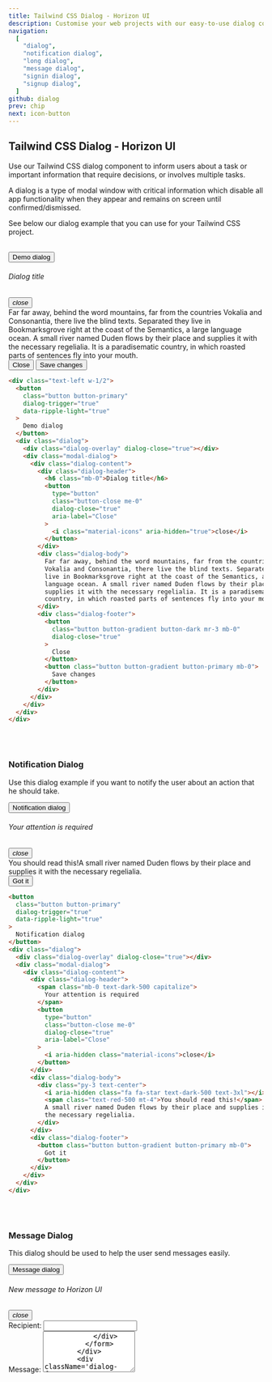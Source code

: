 ```yaml
---
title: Tailwind CSS Dialog - Horizon UI
description: Customise your web projects with our easy-to-use dialog component for Tailwind CSS using Material Design guidelines.
navigation:
  [
    "dialog",
    "notification dialog",
    "long dialog",
    "message dialog",
    "signin dialog",
    "signup dialog",
  ]
github: dialog
prev: chip
next: icon-button
---
```


## Tailwind CSS Dialog - Horizon UI

Use our Tailwind CSS dialog component to inform users about a task or important information that require decisions, or involves multiple tasks.

A dialog is a type of modal window with critical information which disable all app functionality when they appear and remains on screen until confirmed/dismissed.

See below our dialog example that you can use for your Tailwind CSS project.

<br />
<ComponentCard id='dialog'>
  <button
    className='button button-primary mx-auto flex'
    dialog-trigger='true'
    data-ripple-light='true'>
    <span>Demo dialog</span>
  </button>
  <div className='dialog'>
    <div className='dialog-overlay' dialog-close='true'></div>
    <div className='modal-dialog'>
      <div className='dialog-content'>
        <div className='dialog-header'>
          <h6 className='mb-0'>Dialog title</h6>
          <button
            type='button'
            className='button-close me-0'
            dialog-close='true'
            aria-label='Close'>
            <i className='material-icons' aria-hidden='true'>
              close
            </i>
          </button>
        </div>
        <div className='dialog-body'>
          Far far away, behind the word mountains, far from the countries
          Vokalia and Consonantia, there live the blind texts. Separated they
          live in Bookmarksgrove right at the coast of the Semantics, a large
          language ocean. A small river named Duden flows by their place and
          supplies it with the necessary regelialia. It is a paradisematic
          country, in which roasted parts of sentences fly into your mouth.
        </div>
        <div className='dialog-footer'>
          <button
            className='button button-gradient button-dark mr-3 mb-0'
            dialog-close='true'>
            <span>Close</span>
          </button>
          <button className='button button-gradient button-primary mb-0'>
            <span>Save changes</span>
          </button>
        </div>
      </div>
    </div>
  </div>
</ComponentDemo>

```html showLineNumbers
<div class="text-left w-1/2">
  <button
    class="button button-primary"
    dialog-trigger="true"
    data-ripple-light="true"
  >
    Demo dialog
  </button>
  <div class="dialog">
    <div class="dialog-overlay" dialog-close="true"></div>
    <div class="modal-dialog">
      <div class="dialog-content">
        <div class="dialog-header">
          <h6 class="mb-0">Dialog title</h6>
          <button
            type="button"
            class="button-close me-0"
            dialog-close="true"
            aria-label="Close"
          >
            <i class="material-icons" aria-hidden="true">close</i>
          </button>
        </div>
        <div class="dialog-body">
          Far far away, behind the word mountains, far from the countries
          Vokalia and Consonantia, there live the blind texts. Separated they
          live in Bookmarksgrove right at the coast of the Semantics, a large
          language ocean. A small river named Duden flows by their place and
          supplies it with the necessary regelialia. It is a paradisematic
          country, in which roasted parts of sentences fly into your mouth.
        </div>
        <div class="dialog-footer">
          <button
            class="button button-gradient button-dark mr-3 mb-0"
            dialog-close="true"
          >
            Close
          </button>
          <button class="button button-gradient button-primary mb-0">
            Save changes
          </button>
        </div>
      </div>
    </div>
  </div>
</div>
```

<br />
<br />

### Notification Dialog

Use this dialog example if you want to notify the user about an action that he should take.

<ComponentCard id='notification dialog'>
  <button
    className='button button-primary'
    dialog-trigger='true'
    data-ripple-light='true'>
    <span>Notification dialog</span>
  </button>
  <div className='dialog'>
    <div className='dialog-overlay' dialog-close='true'></div>
    <div className='modal-dialog'>
      <div className='dialog-content'>
        <div className='dialog-header'>
          <h6 className='mb-0 text-dark-500 capitalize'>
            Your attention is required
          </h6>
          <button
            type='button'
            className='button-close me-0'
            dialog-close='true'
            aria-label='Close'>
            <i aria-hidden className='material-icons'>
              close
            </i>
          </button>
        </div>
        <div className='dialog-body'>
          <div className='py-3 text-center'>
            <i aria-hidden className='fa fa-star text-dark-500 text-3xl'></i>
            <span className='text-red-500 mt-4'>You should read this!</span>A
            small river named Duden flows by their place and supplies it with
            the necessary regelialia.
          </div>
        </div>
        <div className='dialog-footer'>
          <button className='button button-gradient button-primary mb-0'>
            <span>Got it</span>
          </button>
        </div>
      </div>
    </div>
  </div>
</ComponentDemo>

```html showLineNumbers
<button
  class="button button-primary"
  dialog-trigger="true"
  data-ripple-light="true"
>
  Notification dialog
</button>
<div class="dialog">
  <div class="dialog-overlay" dialog-close="true"></div>
  <div class="modal-dialog">
    <div class="dialog-content">
      <div class="dialog-header">
        <span class="mb-0 text-dark-500 capitalize">
          Your attention is required
        </span>
        <button
          type="button"
          class="button-close me-0"
          dialog-close="true"
          aria-label="Close"
        >
          <i aria-hidden class="material-icons">close</i>
        </button>
      </div>
      <div class="dialog-body">
        <div class="py-3 text-center">
          <i aria-hidden class="fa fa-star text-dark-500 text-3xl"></i>
          <span class="text-red-500 mt-4">You should read this!</span>
          A small river named Duden flows by their place and supplies it with
          the necessary regelialia.
        </div>
      </div>
      <div class="dialog-footer">
        <button class="button button-gradient button-primary mb-0">
          Got it
        </button>
      </div>
    </div>
  </div>
</div>
```

<br />
<br />

### Message Dialog

This dialog should be used to help the user send messages easily.

<ComponentCard id='message dialog'>
  <button
    className='button button-primary'
    dialog-trigger='true'
    data-ripple-light='true'>
    <span>Message dialog</span>
  </button>
  <div className='dialog'>
    <div className='dialog-overlay' dialog-close='true'></div>
    <div className='modal-dialog'>
      <div className='dialog-content'>
        <div className='dialog-header'>
          <h6 className='mb-0 text-dark-500'>New message to Horizon UI</h6>
          <button
            type='button'
            className='button-close me-0'
            dialog-close='true'
            aria-label='Close'>
            <i aria-hidden className='material-icons'>
              close
            </i>
          </button>
        </div>
        <div className='dialog-body'>
          <form action='role'>
            <div className='input-group input-group-static my-3'>
              <label>Recipient:</label>
              <input type='email' className='form-control' />
            </div>
            <div className='input-group input-group-static my-3'>
              <label>Message:</label>
              <textarea type='email' className='form-control' rows='5' />
            </div>
          </form>
        </div>
        <div className='dialog-footer'>
          <button className='button button-gradient button-primary mb-0'>
            <span>Send</span>
          </button>
        </div>
      </div>
    </div>
  </div>
</ComponentDemo>

```html showLineNumbers
<button
  class="button button-primary"
  dialog-trigger="true"
  data-ripple-light="true"
>
  Message dialog
</button>
<div class="dialog">
  <div class="dialog-overlay" dialog-close="true"></div>
  <div class="modal-dialog">
    <div class="dialog-content">
      <div class="dialog-header">
        <h6 class="mb-0 text-dark-500">New message to Horizon UI</h6>
        <button
          type="button"
          class="button-close me-0"
          dialog-close="true"
          aria-label="Close"
        >
          <i aria-hidden class="material-icons">close</i>
        </button>
      </div>
      <div class="dialog-body">
        <form action="role">
          <div class="input-group input-group-static my-3">
            <label>Recipient:</label>
            <input type="email" class="form-control" />
          </div>
          <div class="input-group input-group-static my-3">
            <label>Message:</label>
            <textarea type="email" class="form-control" rows="5" />
          </div>
        </form>
      </div>
      <div class="dialog-footer">
        <button class="button button-gradient button-primary mb-0">Send</button>
      </div>
    </div>
  </div>
</div>
```

<br />
<br />

### Long Dialog

Use this dialog example to notify the user with longer informational messages.

<ComponentCard id='long dialog'>
  <button
    className='button button-primary'
    dialog-trigger='true'
    data-ripple-light='true'>
    <span>Long dialog</span>
  </button>
  <div className='dialog'>
    <div className='dialog-overlay' dialog-close='true'></div>
    <div className='modal-dialog'>
      <div className='dialog-content'>
        <div className='dialog-header'>
          <h5 className='mb-0 text-dark-500 capitalize'>Modal title</h5>
          <button
            type='button'
            className='button-close me-0'
            dialog-close='true'
            aria-label='Close'>
            <i aria-hidden className='material-icons'>
              close
            </i>
          </button>
        </div>
        <div className='dialog-body'>
          I always felt like I could do anything. That’s the main thing people
          are controlled by! Thoughts- their perception of themselves! They're
          slowed down by their perception of themselves. If you're taught you
          can’t do anything, you won’t do anything. I was taught I could do
          everything.
          <br />
          <br />
          As we live, our hearts turn colder. Cause pain is what we go through as
          we become older. We get insulted by others, lose trust for those others.
          We get back stabbed by friends. It becomes harder for us to give others
          a hand. We get our heart broken by people we love, even that we give them
          all we have. Then we lose family over time. What else could rust the heart
          more over time? Blackgold.
          <br />
          <br />
          We’re not always in the position that we want to be at. We’re
          constantly growing. We’re constantly making mistakes. We’re constantly
          trying to express ourselves and actualize our dreams. If you have the
          opportunity to play this game of life you need to appreciate every
          moment. A lot of people don’t appreciate the moment until it’s passed.
          <br />
          <br />
          There’s nothing I really wanted to do in life that I wasn’t able to get
          good at. That’s my skill. I’m not really specifically talented at anything
          except for the ability to learn. That’s what I do. That’s what I’m here
          for. Don’t be afraid to be wrong because you can’t learn anything from
          a compliment.
          <br />
          <br />
          It really matters and then like it really doesn’t matter. What matters
          is the people who are sparked by it. And the people who are like
          offended by it, it doesn’t matter. Because it's about motivating the
          doers. Because I’m here to follow my dreams and inspire other people
          to follow their dreams, too.
          <br />
          <br />
          The time is now for it to be okay to be great. People in this world shun
          people for being great. For being a bright color. For standing out. But
          the time is now to be okay to be the greatest you. Would you believe in
          what you believe in, if you were the only one who believed it?
        </div>
        <div className='dialog-footer'>
          <button
            className='button button-gradient button-dark mr-3 mb-0'
            dialog-close='true'>
            <span>Close</span>
          </button>
          <button className='button button-gradient button-primary mb-0'>
            <span>Save changes</span>
          </button>
        </div>
      </div>
    </div>
  </div>
</ComponentDemo>

```html showLineNumbers
<button
  class="button button-primary"
  dialog-trigger="true"
  data-ripple-light="true"
>
  Long dialog
</button>
<div class="dialog">
  <div class="dialog-overlay" dialog-close="true"></div>
  <div class="modal-dialog">
    <div class="dialog-content">
      <div class="dialog-header">
        <h5 class="mb-0 text-dark-500 capitalize">Modal title</h5>
        <button
          type="button"
          class="button-close me-0"
          dialog-close="true"
          aria-label="Close"
        >
          <i aria-hidden class="material-icons">close</i>
        </button>
      </div>
      <div class="dialog-body">
        I always felt like I could do anything. That’s the main thing people are
        controlled by! Thoughts- their perception of themselves! They're slowed
        down by their perception of themselves. If you're taught you can’t do
        anything, you won’t do anything. I was taught I could do everything.
        <br /><br />
        As we live, our hearts turn colder. Cause pain is what we go through as
        we become older. We get insulted by others, lose trust for those others.
        We get back stabbed by friends. It becomes harder for us to give others
        a hand. We get our heart broken by people we love, even that we give
        them all we have. Then we lose family over time. What else could rust
        the heart more over time? Blackgold.
        <br /><br />
        We’re not always in the position that we want to be at. We’re constantly
        growing. We’re constantly making mistakes. We’re constantly trying to
        express ourselves and actualize our dreams. If you have the opportunity
        to play this game of life you need to appreciate every moment. A lot of
        people don’t appreciate the moment until it’s passed.
        <br /><br />
        There’s nothing I really wanted to do in life that I wasn’t able to get
        good at. That’s my skill. I’m not really specifically talented at
        anything except for the ability to learn. That’s what I do. That’s what
        I’m here for. Don’t be afraid to be wrong because you can’t learn
        anything from a compliment.
        <br /><br />
        It really matters and then like it really doesn’t matter. What matters
        is the people who are sparked by it. And the people who are like
        offended by it, it doesn’t matter. Because it's about motivating the
        doers. Because I’m here to follow my dreams and inspire other people to
        follow their dreams, too.
        <br /><br />
        The time is now for it to be okay to be great. People in this world shun
        people for being great. For being a bright color. For standing out. But
        the time is now to be okay to be the greatest you. Would you believe in
        what you believe in, if you were the only one who believed it?
      </div>
      <div class="dialog-footer">
        <button
          class="button button-gradient button-dark mr-3 mb-0"
          dialog-close="true"
        >
          Close
        </button>
        <button class="button button-gradient button-primary mb-0">
          Save changes
        </button>
      </div>
    </div>
  </div>
</div>
```

<br />
<br />

### Sign In Dialog

Use this example to help users Sign in easily

<ComponentCard id='signin dialog'>
  <button
    className='button button-primary'
    dialog-trigger='true'
    data-ripple-light='true'>
    <span>Sign In dialog</span>
  </button>
  <div className='dialog'>
    <div className='dialog-overlay' dialog-close='true'></div>
    <div className='modal-dialog'>
      <div className='dialog-content mx-12'>
        <div className='card'>
          <div className='card-header mx-4 -mt-6'>
            <div className='bg-primary-500 shadow-lg rounded-lg py-3 pe-1'>
              <h4 className='text-white font-bold text-center mt-2 mb-0'>
                Sign in
              </h4>
              <div className='flex mt-4'>
                <a className='button button-text ml-auto' href='#'>
                  <i
                    aria-hidden
                    className='fab fa-facebook-f text-white text-lg'></i>
                </a>
                <a className='button button-text' href='#'>
                  <i
                    aria-hidden
                    className='fab fa-github text-white text-lg'></i>
                </a>
                <a className='button button-text mr-auto' href='#'>
                  <i
                    aria-hidden
                    className='fab fa-google text-white text-lg'></i>
                </a>
              </div>
            </div>
          </div>
          <div className='card-body'>
            <form action='role'>
              <div className='input-group input-group-outline my-3'>
                <label className='form-label'>Email</label>
                <input type='email' className='form-control' />
              </div>
              <div className='input-group input-group-outline my-3'>
                <label className='form-label'>Password</label>
                <input type='password' className='form-control' />
              </div>
            </form>
            <div className='form-check form-switch flex items-center my-7 ml-1'>
              <input
                className='opacity-0 cursor-pointer absolute z-10 w-8 h-5'
                data-attribute='toggle'
                id='remember'
              />
              <div className='form-check-input'></div>
              <label className='form-check-label mb-0 ml-2 cursor-pointer'>
                Remember me
              </label>
            </div>
            <button className='button button-primary w-full'>
              <span>Sign In</span>
            </button>
            <a href='#'>
              <span className='text-center mt-5 mb-0 text-sm'>
                Don&apos;t have an account?
              </span>
            </a>
          </div>
        </div>
      </div>
    </div>
  </div>
</ComponentDemo>

```html showLineNumbers
<button
  className="button button-primary"
  dialog-trigger="true"
  data-ripple-light="true"
>
  Sign In dialog
</button>
<div className="dialog">
  <div className="dialog-overlay" dialog-close="true"></div>
  <div className="modal-dialog">
    <div className="dialog-content mx-12">
      <div className="card">
        <div className="card-header mx-4 -mt-6">
          <div className="bg-primary-500 shadow-lg rounded-lg py-3 pe-1">
            <h4 className="text-white font-bold text-center mt-2 mb-0">
              Sign in
            </h4>
            <div className="flex mt-4">
              <a className="button button-text ml-auto" href="#">
                <i
                  aria-hidden
                  className="fab fa-facebook-f text-white text-lg"
                ></i>
              </a>
              <a className="button button-text" href="#">
                <i aria-hidden className="fab fa-github text-white text-lg"></i>
              </a>
              <a className="button button-text mr-auto" href="#">
                <i aria-hidden className="fab fa-google text-white text-lg"></i>
              </a>
            </div>
          </div>
        </div>
        <div className="card-body">
          <form action="role">
            <div className="input-group input-group-outline my-3">
              <label className="form-label">Email</label>
              <input type="email" className="form-control" />
            </div>
            <div className="input-group input-group-outline my-3">
              <label className="form-label">Password</label>
              <input type="password" className="form-control" />
            </div>
          </form>
          <div className="form-check form-switch flex items-center my-7 ml-1">
            <input
              className="opacity-0 cursor-pointer absolute z-10 w-8 h-5"
              data-attribute="toggle"
              id="remember"
            />
            <div className="form-check-input"></div>
            <label className="form-check-label mb-0 ml-2 cursor-pointer"
              >Remember me</label
            >
          </div>
          <button className="button button-primary w-full">Sign In</button>
          <a href="#">
            <span className="text-center mt-5 mb-0 text-sm">
              Don&apos;t have an account?
            </span>
          </a>
        </div>
      </div>
    </div>
  </div>
</div>
```

<br />
<br />

### Sign Up Dialog

Use this example to help users Signup in easily

<ComponentCard id='signup dialog'>
  <button
    className='button button-primary'
    dialog-trigger='true'
    data-ripple-light='true'>
    <span>Sign Up dialog</span>
  </button>
  <div className='dialog'>
    <div className='dialog-overlay' dialog-close='true'></div>
    <div className='modal-dialog'>
      <div className='dialog-content mx-12'>
        <div className='card'>
          <div className='card-header mx-4 -mt-6'>
            <div className='bg-primary-500 shadow-lg rounded-lg py-3 pe-1'>
              <h4 className='text-white font-bold text-center mt-2 mb-0'>
                Sign up
              </h4>
              <div className='flex mt-4'>
                <a className='button button-text ml-auto' href='#'>
                  <i
                    aria-hidden
                    className='fab fa-facebook-f text-white text-lg'></i>
                </a>
                <a className='button button-text' href='#'>
                  <i
                    aria-hidden
                    className='fab fa-github text-white text-lg'></i>
                </a>
                <a className='button button-text mr-auto' href='#'>
                  <i
                    aria-hidden
                    className='fab fa-google text-white text-lg'></i>
                </a>
              </div>
            </div>
          </div>
          <div className='card-body'>
            <form action='role'>
              <div className='input-group input-group-dynamic my-5'>
                <label className='form-label'>Username</label>
                <input type='text' className='form-control' />
              </div>
              <div className='input-group input-group-dynamic my-5'>
                <label className='form-label'>Email</label>
                <input type='email' className='form-control' />
              </div>
              <div className='input-group input-group-dynamic my-5'>
                <label className='form-label'>Password</label>
                <input type='password' className='form-control' />
              </div>
            </form>
            <button className='button button-primary flex mx-auto'>
              <span>Sign Up</span>
            </button>
            <a href='#'>
              <span className='text-center mt-5 mb-0 text-sm'>
                Already have an account?
              </span>
            </a>
          </div>
        </div>
      </div>
    </div>
  </div>
</ComponentDemo>

```html showLineNumbers
<button
  className="button button-primary"
  dialog-trigger="true"
  data-ripple-light="true"
>
  Sign Up dialog
</button>
<div className="dialog">
  <div className="dialog-overlay" dialog-close="true"></div>
  <div className="modal-dialog">
    <div className="dialog-content mx-12">
      <div className="card">
        <div className="card-header mx-4 -mt-6">
          <div className="bg-primary-500 shadow-lg rounded-lg py-3 pe-1">
            <h4 className="text-white font-bold text-center mt-2 mb-0">
              Sign up
            </h4>
            <div className="flex mt-4">
              <a className="button button-text ml-auto" href="#">
                <i
                  aria-hidden
                  className="fab fa-facebook-f text-white text-lg"
                ></i>
              </a>
              <a className="button button-text" href="#">
                <i aria-hidden className="fab fa-github text-white text-lg"></i>
              </a>
              <a className="button button-text mr-auto" href="#">
                <i aria-hidden className="fab fa-google text-white text-lg"></i>
              </a>
            </div>
          </div>
        </div>
        <div className="card-body">
          <form action="role">
            <div className="input-group input-group-dynamic my-5">
              <label className="form-label">Username</label>
              <input type="text" className="form-control" />
            </div>
            <div className="input-group input-group-dynamic my-5">
              <label className="form-label">Email</label>
              <input type="email" className="form-control" />
            </div>
            <div className="input-group input-group-dynamic my-5">
              <label className="form-label">Password</label>
              <input type="password" className="form-control" />
            </div>
          </form>
          <button className="button button-primary flex mx-auto">
            Sign Up
          </button>
          <a href="#">
            <span className="text-center mt-5 mb-0 text-sm">
              Already have an account?
            </span>
          </a>
        </div>
      </div>
    </div>
  </div>
</div>
```

{" "}
